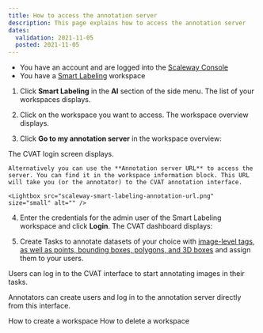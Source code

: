 ```yaml
---
title: How to access the annotation server
description: This page explains how to access the annotation server
dates:
  validation: 2021-11-05
  posted: 2021-11-05
---
```


<Message type="requirement">

- You have an account and are logged into the [Scaleway Console](https://console.scaleway.com)  
- You have a [Smart Labeling](/ai/smart-labeling/how-to/quickstart/) workspace

</Message>

1. Click **Smart Labeling** in the **AI** section of the side menu. The list of your workspaces displays.

2. Click on the workspace you want to access. The workspace overview displays.

3. Click **Go to my annotation server** in the workspace overview:

  <Lightbox src="scaleway-smart-labeling-workspace.png" alt="" />

  The CVAT login screen displays.

  <Message type="tip">

    Alternatively you can use the **Annotation server URL** to access the server. You can find it in the workspace information block. This URL will take you (or the annotator) to the CVAT annotation interface. 

    <Lightbox src="scaleway-smart-labeling-annotation-url.png" size="small" alt="" />

  </Message>

4. Enter the credentials for the admin user of the Smart Labeling workspace and click **Login**. The CVAT dashboard displays:

  <Lightbox src="scaleway-smart-labeling-dashboard.png" alt="" />

5. Create Tasks to annotate datasets of your choice with [image-level tags, as well as points, bounding boxes, polygons, and 3D boxes](https://openvinotoolkit.github.io/cvat/docs/manual/basics/types-of-shapes/) and assign them to your users.

  Users can log in to the CVAT interface to start annotating images in their tasks.


  <Message type="important">

  Annotators can create users and log in to the annotation server directly from this interface. 

  </Message>

<Navigation title="See Also">
  <PreviousButton to="/ai/smart-labeling/how-to/create-labeling-workspace">How to create a workspace</PreviousButton>
  <NextButton to="/ai/smart-labeling/how-to/delete-labeling-workspace/">How to delete a workspace</NextButton>
</Navigation>
